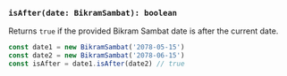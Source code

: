 ### `isAfter(date: BikramSambat): boolean`

Returns `true` if the provided Bikram Sambat date is after the current date.

```jsx copy
const date1 = new BikramSambat('2078-05-15')
const date2 = new BikramSambat('2078-06-15')
const isAfter = date1.isAfter(date2) // true
```

